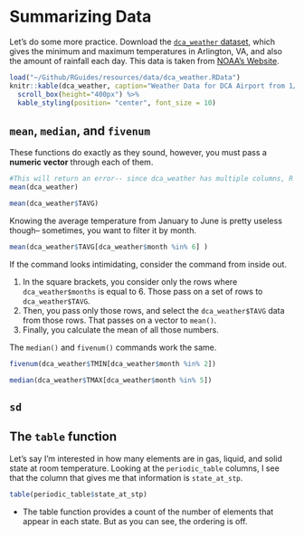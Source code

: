 # Summarizing Data

Let's do some more practice. Download the [`dca_weather` dataset](https://downgit.github.io/#/home?url=https://github.com/kaisamng/RGuides/blob/main/resources/data/dca_weather.csv), which gives the minimum and maximum temperatures in Arlington, VA, and also the amount of rainfall each day.  This data is taken from [NOAA's Website](https://www.ncdc.noaa.gov/cdo-web/).

```r
load("~/Github/RGuides/resources/data/dca_weather.RData")
knitr::kable(dca_weather, caption="Weather Data for DCA Airport from 1/1/2022 to 6/19/2022", booktabs=TRUE) %>%
  scroll_box(height="400px") %>%
  kable_styling(position= "center", font_size = 10)
```

## `mean`, `median`, and `fivenum`

These functions do exactly as they sound, however, you must pass a **numeric vector** through each of them. 

```r
#This will return an error-- since dca_weather has multiple columns, R doesn't know which column you want.
mean(dca_weather) 
```

```r
mean(dca_weather$TAVG)
```

Knowing the average temperature from January to June is pretty useless though-- sometimes, you want to filter it by month.

```r
mean(dca_weather$TAVG[dca_weather$month %in% 6] )
```
If the command looks intimidating, consider the command from inside out.

  1. In the square brackets, you consider only the rows where `dca_weather$months` is equal to 6. Those pass on a set of rows to `dca_weather$TAVG`. 
  2. Then, you pass only those rows, and select the `dca_weather$TAVG` data from those rows. That passes on a vector to `mean()`.
  3. Finally, you calculate the mean of all those numbers. 

The `median()` and `fivenum()` commands work the same. 

```r
fivenum(dca_weather$TMIN[dca_weather$month %in% 2])

median(dca_weather$TMAX[dca_weather$month %in% 5])
```


## `sd`




## The `table` function

Let's say I'm interested in how many elements are in gas, liquid, and solid state at room temperature. Looking at the `periodic_table` columns, I see that the column that gives me that information is `state_at_stp`.

```r
table(periodic_table$state_at_stp)
```

-   The table function provides a count of the number of elements that appear in each state. But as you can see, the ordering is off.